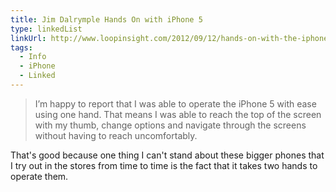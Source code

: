 ```yaml
---
title: Jim Dalrymple Hands On with iPhone 5
type: linkedList
linkUrl: http://www.loopinsight.com/2012/09/12/hands-on-with-the-iphone-5/
tags:
  - Info
  - iPhone
  - Linked
---
```


> I’m happy to report that I was able to operate the iPhone 5 with ease using one hand. That means I was able to reach the top of the screen with my thumb, change options and navigate through the screens without having to reach uncomfortably.

That's good because one thing I can't stand about these bigger phones that I try out in the stores from time to time is the fact that it takes two hands to operate them.
